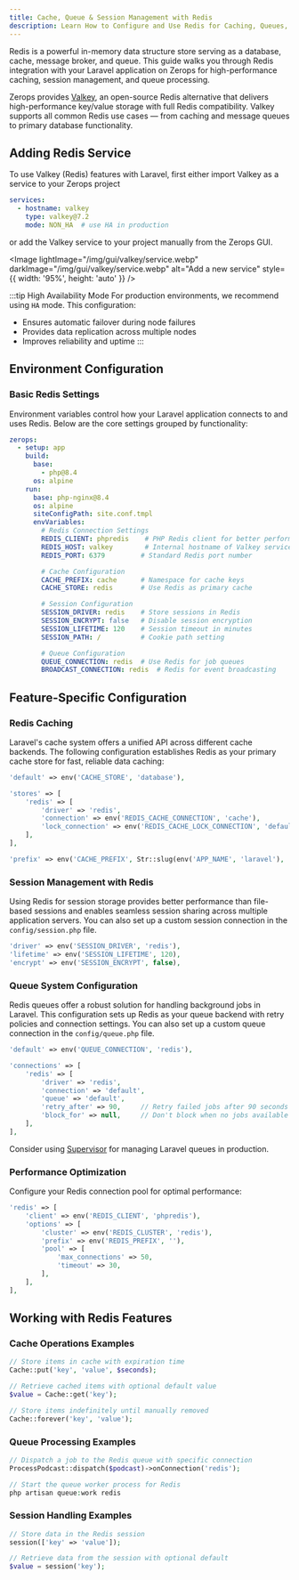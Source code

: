 ```yaml
---
title: Cache, Queue & Session Management with Redis
description: Learn How to Configure and Use Redis for Caching, Queues, and Sessions in Your Laravel Application on Zerops
---
```



Redis is a powerful in-memory data structure store serving as a database, cache, message broker, and queue. This guide walks you through Redis integration with your Laravel application on Zerops for high-performance caching, session management, and queue processing.

Zerops provides [Valkey](https://valkey.io), an open-source Redis alternative that delivers high-performance key/value storage with full Redis compatibility. Valkey supports all common Redis use cases — from caching and message queues to primary database functionality.

## Adding Redis Service

To use Valkey (Redis) features with Laravel, first either import Valkey as a service to your Zerops project

```yaml
services:
  - hostname: valkey
    type: valkey@7.2
    mode: NON_HA  # use HA in production
```

or add the Valkey service to your project manually from the Zerops GUI.

<Image
  lightImage="/img/gui/valkey/service.webp"
  darkImage="/img/gui/valkey/service.webp"
  alt="Add a new service"
  style={{ width: '95%', height: 'auto' }}
/>

:::tip High Availability Mode
For production environments, we recommend using `HA` mode. This configuration:
* Ensures automatic failover during node failures
* Provides data replication across multiple nodes
* Improves reliability and uptime
:::

## Environment Configuration

### Basic Redis Settings

Environment variables control how your Laravel application connects to and uses Redis. Below are the core settings grouped by functionality:

```yaml
zerops:
  - setup: app
    build:
      base:
        - php@8.4
      os: alpine
    run:
      base: php-nginx@8.4
      os: alpine
      siteConfigPath: site.conf.tmpl
      envVariables:
        # Redis Connection Settings
        REDIS_CLIENT: phpredis    # PHP Redis client for better performance
        REDIS_HOST: valkey        # Internal hostname of Valkey service
        REDIS_PORT: 6379         # Standard Redis port number

        # Cache Configuration
        CACHE_PREFIX: cache      # Namespace for cache keys
        CACHE_STORE: redis       # Use Redis as primary cache

        # Session Configuration
        SESSION_DRIVER: redis    # Store sessions in Redis
        SESSION_ENCRYPT: false   # Disable session encryption
        SESSION_LIFETIME: 120    # Session timeout in minutes
        SESSION_PATH: /          # Cookie path setting

        # Queue Configuration
        QUEUE_CONNECTION: redis  # Use Redis for job queues
        BROADCAST_CONNECTION: redis  # Redis for event broadcasting
```

## Feature-Specific Configuration

### Redis Caching

Laravel's cache system offers a unified API across different cache backends. The following configuration establishes Redis as your primary cache store for fast, reliable data caching:

```php title="config/cache.php"
'default' => env('CACHE_STORE', 'database'),

'stores' => [
    'redis' => [
        'driver' => 'redis',
        'connection' => env('REDIS_CACHE_CONNECTION', 'cache'),
        'lock_connection' => env('REDIS_CACHE_LOCK_CONNECTION', 'default'),
    ],
],

'prefix' => env('CACHE_PREFIX', Str::slug(env('APP_NAME', 'laravel'), '_').'_cache_'),
```

### Session Management with Redis

Using Redis for session storage provides better performance than file-based sessions and enables seamless session sharing across multiple application servers. You can also set up a custom session connection in the `config/session.php` file.

```php title="config/session.php"
'driver' => env('SESSION_DRIVER', 'redis'),
'lifetime' => env('SESSION_LIFETIME', 120),
'encrypt' => env('SESSION_ENCRYPT', false),
```

### Queue System Configuration

Redis queues offer a robust solution for handling background jobs in Laravel. This configuration sets up Redis as your queue backend with retry policies and connection settings. You can also set up a custom queue connection in the `config/queue.php` file.

```php title="config/queue.php"
'default' => env('QUEUE_CONNECTION', 'redis'),

'connections' => [
    'redis' => [
        'driver' => 'redis',
        'connection' => 'default',
        'queue' => 'default',
        'retry_after' => 90,     // Retry failed jobs after 90 seconds
        'block_for' => null,     // Don't block when no jobs available
    ],
],
```

Consider using [Supervisor](https://laravel.com/docs/5.1/queues#supervisor-configuration) for managing Laravel queues in production.

### Performance Optimization
Configure your Redis connection pool for optimal performance:
```php
'redis' => [
    'client' => env('REDIS_CLIENT', 'phpredis'),
    'options' => [
        'cluster' => env('REDIS_CLUSTER', 'redis'),
        'prefix' => env('REDIS_PREFIX', ''),
        'pool' => [
            'max_connections' => 50,
            'timeout' => 30,
        ],
    ],
],
```

## Working with Redis Features

### Cache Operations Examples
```php
// Store items in cache with expiration time
Cache::put('key', 'value', $seconds);

// Retrieve cached items with optional default value
$value = Cache::get('key');

// Store items indefinitely until manually removed
Cache::forever('key', 'value');
```

### Queue Processing Examples
```php
// Dispatch a job to the Redis queue with specific connection
ProcessPodcast::dispatch($podcast)->onConnection('redis');

// Start the queue worker process for Redis
php artisan queue:work redis
```

### Session Handling Examples
```php
// Store data in the Redis session
session(['key' => 'value']);

// Retrieve data from the session with optional default
$value = session('key');
```